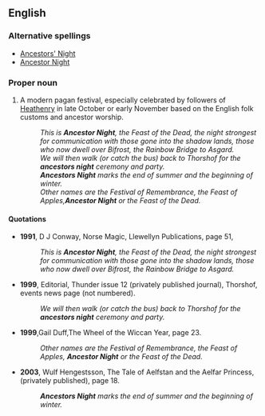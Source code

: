 ==English==

{{rfv}}

===Alternative spellings===
* [[Ancestors' Night]]
* [[Ancestor Night]]

===Proper noun===
{{en-noun|sg=[[Ancestor]]s [[Night]]}}

# {{context|paganism}} A modern pagan festival, especially celebrated by followers of [[Heathenry]] in late October or early November based on the English folk customs and ancestor worship.
#: ''This is '''Ancestor Night''', the Feast of the Dead, the night strongest for communication with those gone into the shadow lands, those who now dwell over Bifrost, the Rainbow Bridge to Asgard.''
#: ''We will then walk (or catch the bus) back to Thorshof for the '''ancestors night''' ceremony and party.''
#: '''''Ancestors Night''' marks the end of summer and the beginning of winter.'' 
#: ''Other names are the Festival of Remembrance, the Feast of Apples,'''Ancestor Night''' or the Feast of the Dead.''

====Quotations====
* '''1991''', D J Conway, Norse Magic, Llewellyn Publications, page 51,
*: ''This is '''Ancestor Night''', the Feast of the Dead, the night strongest for communication with those gone into the shadow lands, those who now dwell over Bifrost, the Rainbow Bridge to Asgard.''
* '''1999''', Editorial, Thunder issue 12 (privately published journal), Thorshof, events news page (not numbered).
*: ''We will then walk (or catch the bus) back to Thorshof for the '''ancestors night''' ceremony and party.''
* '''1999''',Gail Duff,The Wheel of the Wiccan Year, page 23.
*:''Other names are the Festival of Remembrance, the Feast of Apples, '''Ancestor Night''' or the Feast of the Dead.''
*'''2003''', Wulf Hengestsson, The Tale of Aelfstan and the Aelfar Princess, (privately published), page 18. 
*: '''''Ancestors Night''' marks the end of summer and the beginning of winter.''